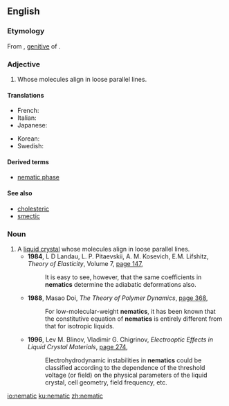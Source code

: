 ==English==

===Etymology===
From {{etyl|grc|en}} {{term|νήματος|lang=grc}}, [[genitive]] of {{term|νῆμα||thread|lang=grc}}.

===Adjective===
{{en-adj}}

# {{context|physics|chemistry| of certain [[liquid crystal]]s|lang=en}} Whose molecules align in loose parallel lines.

====Translations====
{{trans-top}}
* French: {{t+|fr|nématique}}
* Italian: {{t|it|nematico}}
* Japanese: {{t|ja|ネマティック|tr=nematikku|sc=Jpan}}
{{trans-mid}}
* Korean: {{t|ko|네마틱|sc=Kore}}
* Swedish: {{t|sv|nematisk}}
{{trans-bottom}}

====Derived terms====
* [[nematic phase]]

====See also====
* [[cholesteric]]
* [[smectic]]

===Noun===
{{en-noun}}

# A [[liquid crystal]] whose molecules align in loose parallel lines.
#* '''1984''', L D Landau, L. P. Pitaevskii, A. M. Kosevich, E.M. Lifshitz, ''Theory of Elasticity'', Volume 7, [http://books.google.com.au/books?id=NXRaWJb4HdkC&pg=PA147&dq=%22more%7Cmost+nematic%22%7C%22nematics%22&hl=en&sa=X&ei=Z0mUUti0OYTVkAXn1YGwBw&redir_esc=y#v=onepage&q=%22more%7Cmost%20nematic%22%7C%22nematics%22&f=false page 147],
#*: It is easy to see, however, that the same coefficients in '''nematics''' determine the adiabatic deformations also.
#* '''1988''', Masao Doi, ''The Theory of Polymer Dynamics'', [http://books.google.com.au/books?id=dMzGyWs3GKcC&pg=PA368&dq=%22more%7Cmost+nematic%22%7C%22nematics%22&hl=en&sa=X&ei=Z0mUUti0OYTVkAXn1YGwBw&redir_esc=y#v=onepage&q=%22more%7Cmost%20nematic%22%7C%22nematics%22&f=false page 368],
#*: For low-molecular-weight '''nematics''', it has been known that the constitutive equation of '''nematics''' is entirely different from that for isotropic liquids.
#* '''1996''', Lev M. Blinov, Vladimir G. Chigrinov, ''Electrooptic Effects in Liquid Crystal Materials'', [http://books.google.com.au/books?id=R1nafowHQikC&pg=PA274&dq=%22more%7Cmost+nematic%22%7C%22nematics%22&hl=en&sa=X&ei=Z0mUUti0OYTVkAXn1YGwBw&redir_esc=y#v=onepage&q=%22more%7Cmost%20nematic%22%7C%22nematics%22&f=false page 274],
#*: Electrohydrodynamic instabilities in '''nematics''' could be classified according to the dependence of the threshold voltage (or field) on the physical parameters of the liquid crystal, cell geometry, field frequency, etc.

[[io:nematic]]
[[ku:nematic]]
[[zh:nematic]]